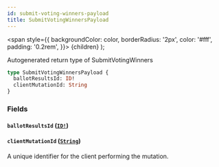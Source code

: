 ```yaml
---
id: submit-voting-winners-payload
title: SubmitVotingWinnersPayload
---
```


<span
style={{
      backgroundColor: color,
      borderRadius: '2px',
      color: '#fff',
      padding: '0.2rem',
    }}>
{children}
</span>
);

Autogenerated return type of SubmitVotingWinners

```graphql
type SubmitVotingWinnersPayload {
  ballotResultsId: ID!
  clientMutationId: String
}
```

### Fields

#### `ballotResultsId` ([`ID!`](/docs/api/scalars/id))

#### `clientMutationId` ([`String`](/docs/api/scalars/string))

A unique identifier for the client performing the mutation.
